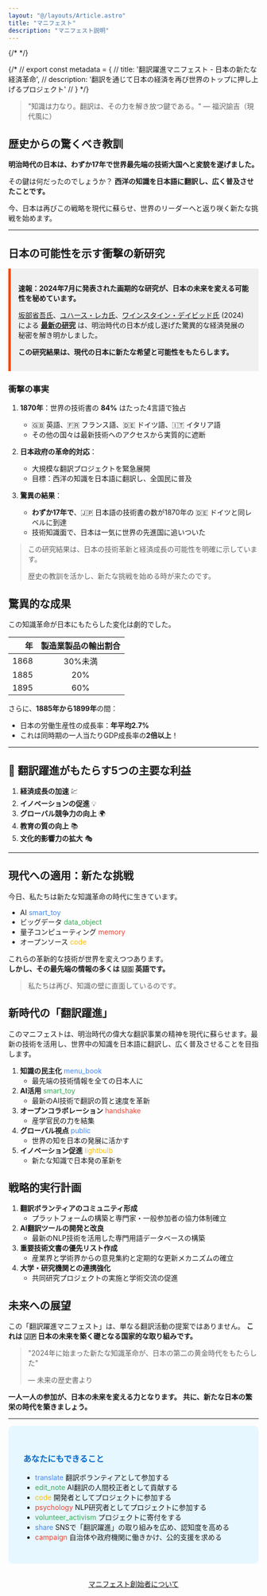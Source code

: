 ```yaml
---
layout: "@/layouts/Article.astro"
title: "マニフェスト"
description: "マニフェスト説明"
---
```




{/* <PageHeadline title={frontmatter.title} /> */}

{/* // export const metadata = {
//   title: '翻訳躍進マニフェスト - 日本の新たな経済革命',
//   description: '翻訳を通じて日本の経済を再び世界のトップに押し上げるプロジェクト'
// } */}



> "知識は力なり。翻訳は、その力を解き放つ鍵である。" — 福沢諭吉（現代風に）

## 歴史からの驚くべき教訓

**明治時代の日本は、わずか17年で世界最先端の技術大国へと変貌を遂げました。**

その鍵は何だったのでしょうか？ 
**西洋の知識を日本語に翻訳し、広く普及させたことです。**

今、日本は再びこの戦略を現代に蘇らせ、世界のリーダーへと返り咲く新たな挑戦を始めます。

---

## 日本の可能性を示す衝撃の新研究

<div style="background-color: #f0f0f0; padding: 15px; border-left: 5px solid #ff4500;">

**速報：2024年7月に発表された画期的な研究が、日本の未来を変える可能性を秘めています。**

<a href="https://shogosakabe.github.io/" target="_blank">坂部省吾氏</a>、<a href="https://x.com/juhreka13" target="_blank">ユハース・レカ氏</a>、<a href="https://x.com/deweinstein" target="_blank">ワインスタイン・デイビッド氏</a> (2024) による **[最新の研究](https://www.nber.org/system/files/working_papers/w32667/w32667.pdf)**
は、明治時代の日本が成し遂げた驚異的な経済発展の秘密を解き明かしました。

**この研究結果は、現代の日本に新たな希望と可能性をもたらします。**

</div>

### 衝撃の事実

1. **1870年**：世界の技術書の **84%** はたった4言語で独占
   - 🇬🇧 英語、🇫🇷 フランス語、🇩🇪 ドイツ語、🇮🇹 イタリア語
   - その他の国々は最新技術へのアクセスから実質的に遮断

2. **日本政府の革命的対応**：
   - 大規模な翻訳プロジェクトを緊急展開
   - 目標：西洋の知識を日本語に翻訳し、全国民に普及

3. **驚異の結果**：
   - **わずか17年で**、🇯🇵 日本語の技術書の数が1870年の 🇩🇪 ドイツと同レベルに到達
   - 技術知識面で、日本は一気に世界の先進国に追いついた

> この研究結果は、日本の技術革新と経済成長の可能性を明確に示しています。
> 
> 歴史の教訓を活かし、新たな挑戦を始める時が来たのです。

## 驚異的な成果

この知識革命が日本にもたらした変化は劇的でした。

| 年 | 製造業製品の輸出割合 |
|---:|:-------------------:|
| 1868 | 30%未満 |
| 1885 | 20% |
| 1895 | 60% |

さらに、**1885年から1899年**の間：
- 日本の労働生産性の成長率：**年平均2.7%**
- これは同時期の一人当たりGDP成長率の**2倍以上**！

---

## 🚀 翻訳躍進がもたらす5つの主要な利益

1. **経済成長の加速** 💹
2. **イノベーションの促進** 💡
3. **グローバル競争力の向上** 🌍
4. **教育の質の向上** 📚
5. **文化的影響力の拡大** 🎭

---

## 現代への適用：新たな挑戦

今日、私たちは新たな知識革命の時代に生きています。

- AI <span class="material-icons-sharp" style="color: #4285F4;">smart_toy</span> 
- ビッグデータ <span class="material-icons-sharp" style="color: #34A853;">data_object</span> 
- 量子コンピューティング <span class="material-icons-sharp" style="color: #EA4335;">memory</span> 
- オープンソース <span class="material-icons-sharp" style="color: #FBBC05;">code</span> 

これらの革新的な技術が世界を変えつつあります。<br/>
**しかし、その最先端の情報の多くは 🇺🇸 英語です。** 

> 私たちは再び、知識の壁に直面しているのです。

## 新時代の「翻訳躍進」

このマニフェストは、明治時代の偉大な翻訳事業の精神を現代に蘇らせます。最新の技術を活用し、世界中の知識を日本語に翻訳し、広く普及させることを目指します。

1. **知識の民主化** <span class="material-icons-sharp" style="color: #4285F4;">menu_book</span>
    - 最先端の技術情報を全ての日本人に
2. **AI活用** <span class="material-icons-sharp" style="color: #34A853;">smart_toy</span>
    - 最新のAI技術で翻訳の質と速度を革新
3. **オープンコラボレーション** <span class="material-icons-sharp" style="color: #EA4335;">handshake</span>
    - 産学官民の力を結集
4. **グローバル視点** <span class="material-icons-sharp" style="color: #4285F4;">public</span>
    - 世界の知を日本の発展に活かす
5. **イノベーション促進** <span class="material-icons-sharp" style="color: #FBBC05;">lightbulb</span>
    - 新たな知識で日本発の革新を

## 戦略的実行計画

1. **翻訳ボランティアのコミュニティ形成**
   - プラットフォームの構築と専門家・一般参加者の協力体制確立
2. **AI翻訳ツールの開発と改良**
   - 最新のNLP技術を活用した専門用語データベースの構築
3. **重要技術文書の優先リスト作成**
   - 産業界と学術界からの意見集約と定期的な更新メカニズムの確立
4. **大学・研究機関との連携強化**
   - 共同研究プロジェクトの実施と学術交流の促進

## 未来への展望

この「翻訳躍進マニフェスト」は、単なる翻訳活動の提案ではありません。
**これは 🇯🇵 日本の未来を築く礎となる国家的な取り組みです。** 

> "2024年に始まった新たな知識革命が、日本の第二の黄金時代をもたらした"
> 
> — 未来の歴史書より

**一人一人の参加が、日本の未来を変える力となります。**
**共に、新たな日本の繁栄の時代を築きましょう。**

---

<div style="background-color: #e6f7ff; padding: 30px; border-radius: 10px; margin-top: 0px;">
  <h3 style="color: #0066cc;">あなたにもできること</h3>
  <ul>
    <li><span class="material-icons-sharp" style="color: #4285F4;">translate</span> 翻訳ボランティアとして参加する</li>
    <li><span class="material-icons-sharp" style="color: #34A853;">edit_note</span> AI翻訳の人間校正者として貢献する</li>
    <li><span class="material-icons-sharp" style="color: #FBBC05;">code</span> 開発者としてプロジェクトに参加する</li>
    <li><span class="material-icons-sharp" style="color: #EA4335;">psychology</span> NLP研究者としてプロジェクトに参加する</li>
    <li><span class="material-icons-sharp" style="color: #34A853;">volunteer_activism</span> プロジェクトに寄付をする</li>
    <li><span class="material-icons-sharp" style="color: #4285F4;">share</span> SNSで「翻訳躍進」の取り組みを広め、認知度を高める</li>
    <li><span class="material-icons-sharp" style="color: #EA4335;">campaign</span> 自治体や政府機関に働きかけ、公的支援を求める</li>
  </ul>
</div>


<CallToAction 
  text="翻訳躍進プロジェクトに参加する"
  url="mailto:contact@yakushin-manifesto.org?subject=翻訳躍進プロジェクトに参加する"
/>

<TwitterShareButton
  text="日本の未来を変える「翻訳躍進マニフェスト」に参加しよう！ #翻訳躍進 #日本の未来"
  url="https://honyaku-yakushin.jp"
/>


<div style="margin-top: 30px; text-align: center;">
  <a href="/about">マニフェスト創始者について</a>
</div>